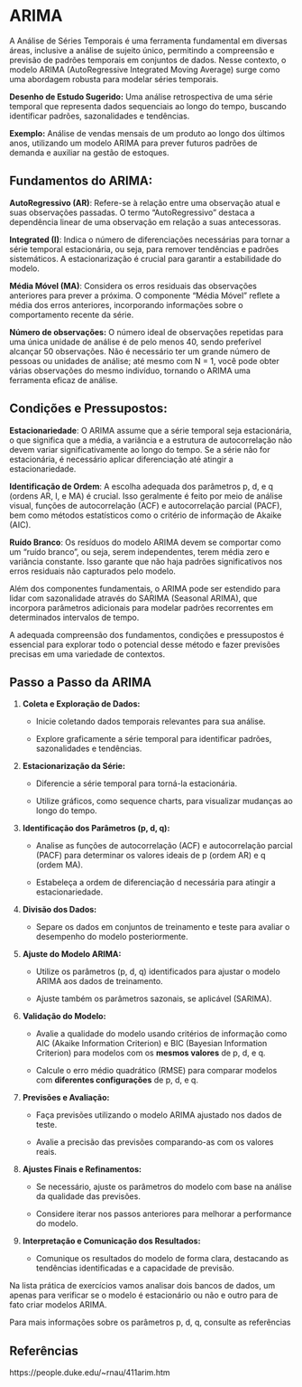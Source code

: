 # ARIMA

A Análise de Séries Temporais é uma ferramenta fundamental em diversas áreas, inclusive a análise de sujeito único, permitindo a compreensão e previsão de padrões temporais em conjuntos de dados. Nesse contexto, o modelo ARIMA (AutoRegressive Integrated Moving Average) surge como uma abordagem robusta para modelar séries temporais.

**Desenho de Estudo Sugerido:** Uma análise retrospectiva de uma série temporal que representa dados sequenciais ao longo do tempo, buscando identificar padrões, sazonalidades e tendências.

**Exemplo:** Análise de vendas mensais de um produto ao longo dos últimos anos, utilizando um modelo ARIMA para prever futuros padrões de demanda e auxiliar na gestão de estoques.

## Fundamentos do ARIMA:

**AutoRegressivo (AR)**: Refere-se à relação entre uma observação atual e suas observações passadas. O termo "AutoRegressivo" destaca a dependência linear de uma observação em relação a suas antecessoras.

**Integrated (I)**: Indica o número de diferenciações necessárias para tornar a série temporal estacionária, ou seja, para remover tendências e padrões sistemáticos. A estacionarização é crucial para garantir a estabilidade do modelo.

**Média Móvel (MA)**: Considera os erros residuais das observações anteriores para prever a próxima. O componente "Média Móvel" reflete a média dos erros anteriores, incorporando informações sobre o comportamento recente da série.

**Número de observações:** O número ideal de observações repetidas para uma única unidade de análise é de pelo menos 40, sendo preferível alcançar 50 observações. Não é necessário ter um grande número de pessoas ou unidades de análise; até mesmo com N = 1, você pode obter várias observações do mesmo indivíduo, tornando o ARIMA uma ferramenta eficaz de análise.

## Condições e Pressupostos:

**Estacionariedade**: O ARIMA assume que a série temporal seja estacionária, o que significa que a média, a variância e a estrutura de autocorrelação não devem variar significativamente ao longo do tempo. Se a série não for estacionária, é necessário aplicar diferenciação até atingir a estacionariedade.

**Identificação de Ordem**: A escolha adequada dos parâmetros p, d, e q (ordens AR, I, e MA) é crucial. Isso geralmente é feito por meio de análise visual, funções de autocorrelação (ACF) e autocorrelação parcial (PACF), bem como métodos estatísticos como o critério de informação de Akaike (AIC).

**Ruído Branco**: Os resíduos do modelo ARIMA devem se comportar como um "ruído branco", ou seja, serem independentes, terem média zero e variância constante. Isso garante que não haja padrões significativos nos erros residuais não capturados pelo modelo.

Além dos componentes fundamentais, o ARIMA pode ser estendido para lidar com sazonalidade através do SARIMA (Seasonal ARIMA), que incorpora parâmetros adicionais para modelar padrões recorrentes em determinados intervalos de tempo.

A adequada compreensão dos fundamentos, condições e pressupostos é essencial para explorar todo o potencial desse método e fazer previsões precisas em uma variedade de contextos.

## **Passo a Passo da ARIMA**

1.  **Coleta e Exploração de Dados:**

    -   Inicie coletando dados temporais relevantes para sua análise.

    -   Explore graficamente a série temporal para identificar padrões, sazonalidades e tendências.

2.  **Estacionarização da Série:**

    -   Diferencie a série temporal para torná-la estacionária.

    -   Utilize gráficos, como sequence charts, para visualizar mudanças ao longo do tempo.

3.  **Identificação dos Parâmetros (p, d, q):**

    -   Analise as funções de autocorrelação (ACF) e autocorrelação parcial (PACF) para determinar os valores ideais de p (ordem AR) e q (ordem MA).

    -   Estabeleça a ordem de diferenciação d necessária para atingir a estacionariedade.

4.  **Divisão dos Dados:**

    -   Separe os dados em conjuntos de treinamento e teste para avaliar o desempenho do modelo posteriormente.

5.  **Ajuste do Modelo ARIMA:**

    -   Utilize os parâmetros (p, d, q) identificados para ajustar o modelo ARIMA aos dados de treinamento.

    -   Ajuste também os parâmetros sazonais, se aplicável (SARIMA).

6.  **Validação do Modelo:**

    -   Avalie a qualidade do modelo usando critérios de informação como AIC (Akaike Information Criterion) e BIC (Bayesian Information Criterion) para modelos com os **mesmos valores** de p, d, e q.

    -   Calcule o erro médio quadrático (RMSE) para comparar modelos com **diferentes configurações** de p, d, e q.

7.  **Previsões e Avaliação:**

    -   Faça previsões utilizando o modelo ARIMA ajustado nos dados de teste.

    -   Avalie a precisão das previsões comparando-as com os valores reais.

8.  **Ajustes Finais e Refinamentos:**

    -   Se necessário, ajuste os parâmetros do modelo com base na análise da qualidade das previsões.

    -   Considere iterar nos passos anteriores para melhorar a performance do modelo.

9.  **Interpretação e Comunicação dos Resultados:**

    -   Comunique os resultados do modelo de forma clara, destacando as tendências identificadas e a capacidade de previsão.

Na lista prática de exercícios vamos analisar dois bancos de dados, um apenas para verificar se o modelo é estacionário ou não e outro para de fato criar modelos ARIMA.

Para mais informações sobre os parâmetros p, d, q, consulte as referências

## Referências

https://people.duke.edu/\~rnau/411arim.htm
